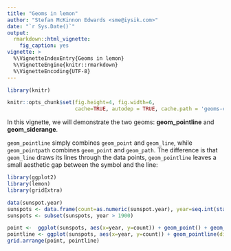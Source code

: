 ```yaml
---
title: "Geoms in lemon"
author: "Stefan McKinnon Edwards <sme@iysik.com>"
date: "`r Sys.Date()`"
output:
  rmarkdown::html_vignette:
    fig_caption: yes
vignette: >
  %\VignetteIndexEntry{Geoms in lemon}
  %\VignetteEngine{knitr::rmarkdown}
  %\VignetteEncoding{UTF-8}
---
```


```r
library(knitr)

knitr::opts_chunk$set(fig.height=4, fig.width=6,
                      cache=TRUE, autodep = TRUE, cache.path = 'geoms-cache/')
```

In this vignette, we will demonstrate the two geoms: 
**geom_pointline** and **geom_siderange**.

`geom_pointline` simply combines `geom_point` and `geom_line`, while
`geom_pointpath` combines `geom_point` and `geom_path`.
The difference is that `geom_line` draws its lines through the data points,
`geom_pointline` leaves a small aesthetic gap between the symbol and the line:

```r
library(ggplot2)
library(lemon)
library(gridExtra)

data(sunspot.year)
sunspots <- data.frame(count=as.numeric(sunspot.year), year=seq.int(start(sunspot.year)[1], end(sunspot.year)[1]))
sunspots <- subset(sunspots, year > 1900)

point <-  ggplot(sunspots, aes(x=year, y=count)) + geom_point() + geom_line() + labs(title='geom_point + geom_line')
pointline <- ggplot(sunspots, aes(x=year, y=count)) + geom_pointline(distance=unit(3, 'pt'), threshold=0.2) + labs(title='geom_pointline')
grid.arrange(point, pointline)
```


